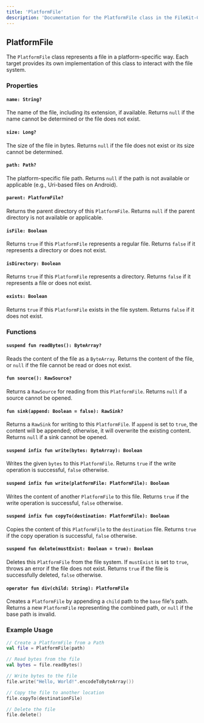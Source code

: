 ```yaml
---
title: 'PlatformFile'
description: 'Documentation for the PlatformFile class in the FileKit-Core library'
---
```


## PlatformFile

The `PlatformFile` class represents a file in a platform-specific way. Each target provides its own implementation of this class to interact with the file system.

### Properties

#### `name: String?`

The name of the file, including its extension, if available. Returns `null` if the name cannot be determined or the file does not exist.

#### `size: Long?`

The size of the file in bytes. Returns `null` if the file does not exist or its size cannot be determined.

#### `path: Path?`

The platform-specific file path. Returns `null` if the path is not available or applicable (e.g., Uri-based files on Android).

#### `parent: PlatformFile?`

Returns the parent directory of this `PlatformFile`. Returns `null` if the parent directory is not available or applicable.

#### `isFile: Boolean`

Returns `true` if this `PlatformFile` represents a regular file. Returns `false` if it represents a directory or does not exist.

#### `isDirectory: Boolean`

Returns `true` if this `PlatformFile` represents a directory. Returns `false` if it represents a file or does not exist.

#### `exists: Boolean`

Returns `true` if this `PlatformFile` exists in the file system. Returns `false` if it does not exist.

### Functions

#### `suspend fun readBytes(): ByteArray?`

Reads the content of the file as a `ByteArray`. Returns the content of the file, or `null` if the file cannot be read or does not exist.

#### `fun source(): RawSource?`

Returns a `RawSource` for reading from this `PlatformFile`. Returns `null` if a source cannot be opened.

#### `fun sink(append: Boolean = false): RawSink?`

Returns a `RawSink` for writing to this `PlatformFile`. If `append` is set to `true`, the content will be appended; otherwise, it will overwrite the existing content. Returns `null` if a sink cannot be opened.

#### `suspend infix fun write(bytes: ByteArray): Boolean`

Writes the given `bytes` to this `PlatformFile`. Returns `true` if the write operation is successful, `false` otherwise.

#### `suspend infix fun write(platformFile: PlatformFile): Boolean`

Writes the content of another `PlatformFile` to this file. Returns `true` if the write operation is successful, `false` otherwise.

#### `suspend infix fun copyTo(destination: PlatformFile): Boolean`

Copies the content of this `PlatformFile` to the `destination` file. Returns `true` if the copy operation is successful, `false` otherwise.

#### `suspend fun delete(mustExist: Boolean = true): Boolean`

Deletes this `PlatformFile` from the file system. If `mustExist` is set to `true`, throws an error if the file does not exist. Returns `true` if the file is successfully deleted, `false` otherwise.

#### `operator fun div(child: String): PlatformFile`

Creates a `PlatformFile` by appending a `child` path to the `base` file's path. Returns a new `PlatformFile` representing the combined path, or `null` if the base path is invalid.

### Example Usage

```kotlin
// Create a PlatformFile from a Path
val file = PlatformFile(path)

// Read bytes from the file
val bytes = file.readBytes()

// Write bytes to the file
file.write("Hello, World!".encodeToByteArray())

// Copy the file to another location
file.copyTo(destinationFile)

// Delete the file
file.delete()
